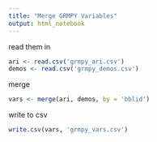```yaml
---
title: "Merge GRMPY Variables"
output: html_notebook
---
```


read them in
```r

ari <- read.csv('grmpy_ari.csv')
demos <- read.csv('grmpy_demos.csv')

```

merge
```r

vars <- merge(ari, demos, by = 'bblid')

```


write to csv
```r
write.csv(vars, 'grmpy_vars.csv')
```